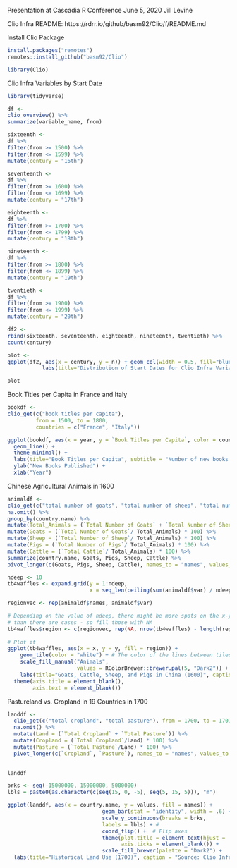 Presentation at Cascadia R Conference
June 5, 2020
Jill Levine

Clio Infra README: https://rdrr.io/github/basm92/Clio/f/README.md 

Install Clio Package
```r

install.packages("remotes")
remotes::install_github("basm92/Clio")

library(Clio)

```
Clio Infra Variables by Start Date
```r

library(tidyverse)

df <-
clio_overview() %>%
summarize(variable_name, from) 

sixteenth <-
df %>%
filter(from >= 1500) %>%
filter(from <= 1599) %>%
mutate(century = "16th")

seventeenth <-
df %>%
filter(from >= 1600) %>%
filter(from <= 1699) %>%
mutate(century = "17th")

eighteenth <-
df %>%
filter(from >= 1700) %>%
filter(from <= 1799) %>%
mutate(century = "18th")

nineteenth <-
df %>%
filter(from >= 1800) %>%
filter(from <= 1899) %>%
mutate(century = "19th")

twentieth <-
df %>%
filter(from >= 1900) %>%
filter(from <= 1999) %>%
mutate(century = "20th")

df2 <-
rbind(sixteenth, seventeenth, eighteenth, nineteenth, twentieth) %>%
count(century)

plot <-
ggplot(df2, aes(x = century, y = n)) + geom_col(width = 0.5, fill="blue") + theme_minimal() +
           labs(title="Distribution of Start Dates for Clio Infra Variables", caption = "Source: Clio Infra. Visualization by Jill Levine. Twitter: @jdlevine. https://github.com/jlevine23") + ylab("Number of Variables") + xlab("Century")

plot

```

Book Titles per Capita in France and Italy
```r

bookdf <-
clio_get(c("book titles per capita"), 
         from = 1500, to = 1800, 
         countries = c("France", "Italy"))

ggplot(bookdf, aes(x = year, y = `Book Titles per Capita`, color = country.name)) + 
  geom_line() + 
  theme_minimal() + 
  labs(title="Book Titles per Capita", subtitle = "Number of new books published per year per million people", caption = "Source: Clio Infra. Visualization by Jill Levine. Twitter: @jdlevine. https://github.com/jlevine23", color = "Country Name") + 
  ylab("New Books Published") + 
  xlab("Year")

```


Chinese Agricultural Animals in 1600
```r

animaldf <-
clio_get(c("total number of goats", "total number of sheep", "total number of pigs", "total cattle"), from = 1600, to = 1601, countries = c("China")) %>%
na.omit() %>%
group_by(country.name) %>%
mutate(Total_Animals = (`Total Number of Goats` + `Total Number of Sheep` + `Total Number of Pigs` + `Total Cattle`)) %>%
mutate(Goats = (`Total Number of Goats`/ Total_Animals) * 100) %>%
mutate(Sheep = (`Total Number of Sheep`/ Total_Animals) * 100) %>%
mutate(Pigs = (`Total Number of Pigs`/ Total_Animals) * 100) %>%  
mutate(Cattle = (`Total Cattle`/ Total_Animals) * 100) %>%
summarize(country.name, Goats, Pigs, Sheep, Cattle) %>%
pivot_longer(c(Goats, Pigs, Sheep, Cattle), names_to = "names", values_to = "var")

ndeep <- 10
tb4waffles <- expand.grid(y = 1:ndeep,
                          x = seq_len(ceiling(sum(animaldf$var) / ndeep)))

regionvec <- rep(animaldf$names, animaldf$var)

# Depending on the value of ndeep, there might be more spots on the x-y grid
# than there are cases - so fill those with NA
tb4waffles$region <- c(regionvec, rep(NA, nrow(tb4waffles) - length(regionvec)))
                    
# Plot it
ggplot(tb4waffles, aes(x = x, y = y, fill = region)) + 
    geom_tile(color = "white") + # The color of the lines between tiles
    scale_fill_manual("Animals",
                      values = RColorBrewer::brewer.pal(5, "Dark2")) +
    labs(title="Goats, Cattle, Sheep, and Pigs in China (1600)", caption = "Source: Clio Infra. Visualization by Jill Levine. Twitter: @jdlevine. https://github.com/jlevine23") + 
  theme(axis.title = element_blank(),
        axis.text = element_blank())
```

Pastureland vs. Cropland in 19 Countries in 1700
```r


landdf <-
  clio_get(c("total cropland", "total pasture"), from = 1700, to = 1701, countries = c("Afghanistan", "Argentina", "Brazil", "Ghana", "Cambodia", "China", "Colombia", "Mali", "Madagascar", "Nepal", "Lithuania", "Cuba", "Spain", "Kyrgyzstan", "Iceland", "Japan", "Russia", "Germany", "Italy")) %>%
  na.omit() %>%
  mutate(Land = (`Total Cropland` + `Total Pasture`)) %>%
  mutate(Cropland = (`Total Cropland`/Land) * 100) %>%
  mutate(Pasture = (`Total Pasture`/Land) * 100) %>%
  pivot_longer(c(`Cropland`, `Pasture`), names_to = "names", values_to = "values") 
  

landdf

brks <- seq(-15000000, 15000000, 5000000)
lbls = paste0(as.character(c(seq(15, 0, -5), seq(5, 15, 5))), "m")

ggplot(landdf, aes(x = country.name, y = values, fill = names)) + 
                              geom_bar(stat = "identity", width = .6) + 
                              scale_y_continuous(breaks = brks,   
                              labels = lbls) + #
                              coord_flip() +  # Flip axes
                              theme(plot.title = element_text(hjust = .5), 
                                    axis.ticks = element_blank()) +   
                              scale_fill_brewer(palette = "Dark2") +
  labs(title="Historical Land Use (1700)", caption = "Source: Clio Infra. Visualization by Jill Levine. Twitter: @jdlevine. https://github.com/jlevine23", color = "Land Type") + ylab("") + xlab("") + theme(axis.text.x = element_blank())
```



